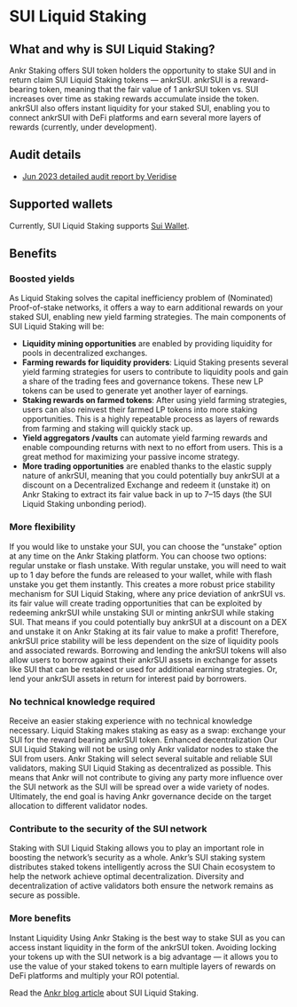 
# SUI Liquid Staking

## What and why is SUI Liquid Staking?
Ankr Staking offers SUI token holders the opportunity to stake SUI and in return claim SUI Liquid Staking tokens — ankrSUI.
ankrSUI is a reward-bearing token, meaning that the fair value of 1 ankrSUI token vs. SUI increases over time as staking rewards accumulate inside the token.<br/>
ankrSUI also offers instant liquidity for your staked SUI, enabling you to connect ankrSUI with DeFi platforms and earn several more layers of rewards (currently, under development).

## Audit details
* [Jun 2023 detailed audit report by Veridise](https://assets.ankr.com/staking/smart_contract_security_audit_veridise_sui.pdf)

## Supported wallets
Currently, SUI Liquid Staking supports [Sui Wallet](https://chrome.google.com/webstore/detail/sui-wallet/opcgpfmipidbgpenhmajoajpbobppdil).

## Benefits

### Boosted yields
As Liquid Staking solves the capital inefficiency problem of (Nominated) Proof-of-stake networks, it offers a way to earn additional rewards on your staked SUI, enabling new yield farming strategies. The main components of SUI Liquid Staking will be:

* **Liquidity mining opportunities** are enabled by providing liquidity for pools in decentralized exchanges.
* **Farming rewards for liquidity providers**: Liquid Staking presents several yield farming strategies for users to contribute to liquidity pools and gain a share of the trading fees and governance tokens. These new LP tokens can be used to generate yet another layer of earnings.
* **Staking rewards on farmed tokens**: After using yield farming strategies, users can also reinvest their farmed LP tokens into more staking opportunities. This is a highly repeatable process as layers of rewards from farming and staking will quickly stack up.
* **Yield aggregators /vaults** can automate yield farming rewards and enable compounding returns with next to no effort from users. This is a great method for maximizing your passive income strategy.
* **More trading opportunities** are enabled thanks to the elastic supply nature of ankrSUI, meaning that you could potentially buy ankrSUI at a discount on a Decentralized Exchange and redeem it (unstake it) on Ankr Staking to extract its fair value back in up to 7–15 days (the SUI Liquid Staking unbonding period).

### More flexibility
If you would like to unstake your SUI, you can choose the “unstake” option at any time on the Ankr Staking platform. You can choose two options: regular unstake or flash unstake. With regular unstake, you will need to wait up to 1 day before the funds are released to your wallet, while with flash unstake you get them instantly.
This creates a more robust price stability mechanism for SUI Liquid Staking, where any price deviation of ankrSUI vs. its fair value will create trading opportunities that can be exploited by redeeming ankrSUI while unstaking SUI or minting ankrSUI while staking SUI. That means if you could potentially buy ankrSUI at a discount on a DEX and unstake it on Ankr Staking at its fair value to make a profit! Therefore,  ankrSUI price stability will be less dependent on the size of liquidity pools and associated rewards. Borrowing and lending the ankrSUI tokens will also allow users to borrow against their ankrSUI assets in exchange for assets like SUI that can be restaked or used for additional earning strategies. Or, lend your  ankrSUI assets in return for interest paid by borrowers.

### No technical knowledge required
Receive an easier staking experience with no technical knowledge necessary. Liquid Staking makes staking as easy as a swap: exchange your SUI for the reward bearing ankrSUI token. Enhanced decentralization Our SUI Liquid Staking will not be using only Ankr validator nodes to stake the SUI from users. Ankr Staking will select several suitable and reliable SUI validators, making SUI Liquid Staking as decentralized as possible. This means that Ankr will not contribute to giving any party more influence over the SUI network as the SUI will be spread over a wide variety of nodes. Ultimately, the end goal is having Ankr governance decide on the target allocation to different validator nodes.

### Contribute to the security of the SUI network
Staking with SUI Liquid Staking allows you to play an important role in boosting the network’s security as a whole. Ankr’s SUI staking system distributes staked tokens intelligently across the SUI Chain ecosystem to help the network achieve optimal decentralization. Diversity and decentralization of active validators both ensure the network remains as secure as possible.

### More benefits
Instant Liquidity Using Ankr Staking is the best way to stake SUI as you can access instant liquidity in the form of the ankrSUI token.
Avoiding locking your tokens up with the SUI network is a big advantage — it allows you to use the value of your staked tokens to earn multiple layers of rewards on DeFi platforms and multiply your ROI potential.

Read the [Ankr blog article](https://www.ankr.com/blog/Ankr-Announces-BNB-Flash-Unstaking-SUI-Testnet-and-More/?search=Sui&page=1) about SUI Liquid Staking.